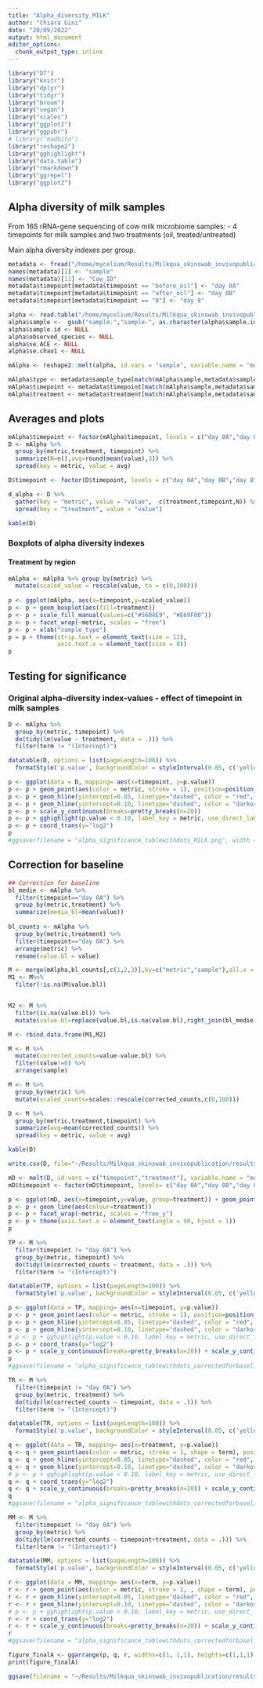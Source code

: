 ```yaml
---
title: "Alpha_diversity_MILK"
author: "Chiara Gini"
date: "20/09/2022"
output: html_document
editor_options: 
  chunk_output_type: inline
---
```


```r
library("DT")
library("knitr")
library("dplyr")
library("tidyr")
library("broom")
library("vegan")
library("scales")
library("ggplot2")
library("ggpubr")
# library("madbito")
library("reshape2")
library("gghighlight")
library("data.table")
library("rmarkdown")
library("ggrepel")
library("ggplot2")
```

## Alpha diversity of milk samples

From 16S rRNA-gene sequencing of cow milk microbiome samples:
- 4 timepoints for milk samples and two treatments (oil, treated/untreated)

Main alpha diversity indexes per group. 

```r
metadata <- fread("/home/mycelium/Results/Milkqua_skinswab_invivopublication/mapping_milkqua_skinswabs.csv")
names(metadata)[1] <- "sample"
names(metadata)[11] <- "Cow_ID"
metadata$timepoint[metadata$timepoint == "before_oil"] <- "day 0A"
metadata$timepoint[metadata$timepoint == "after_oil"] <- "day 0B"
metadata$timepoint[metadata$timepoint == "8"] <- "day 8"

alpha <- read.table("/home/mycelium/Results/Milkqua_skinswab_invivopublication/results/alpha.csv", header = TRUE, sep = ",")
alpha$sample <-  gsub("sample.","sample-", as.character(alpha$sample.id))
alpha$sample.id <- NULL
alpha$observed_species <- NULL
alpha$se.ACE <- NULL
alpha$se.chao1 <- NULL

mAlpha <- reshape2::melt(alpha, id.vars = "sample", variable.name = "metric", value.name = "value")

mAlpha$type <- metadata$sample_type[match(mAlpha$sample,metadata$sample)]
mAlpha$timepoint <- metadata$timepoint[match(mAlpha$sample,metadata$sample)]
mAlpha$treatment <- metadata$treatment[match(mAlpha$sample,metadata$sample)]
```

## Averages and plots

```r
mAlpha$timepoint <- factor(mAlpha$timepoint, levels = c("day 0A","day 0B","day 8"))
D <- mAlpha %>%
  group_by(metric,treatment, timepoint) %>%
  summarize(N=n(),avg=round(mean(value),3)) %>%
  spread(key = metric, value = avg)

D$timepoint <- factor(D$timepoint, levels = c("day 0A","day 0B","day 8"))

d_alpha <- D %>%
  gather(key = "metric", value = "value", -c(treatment,timepoint,N)) %>%
  spread(key = "treatment", value = "value")

kable(D)
```

### Boxplots of alpha diversity indexes

#### Treatment by region

```r
mAlpha <- mAlpha %>% group_by(metric) %>%
  mutate(scaled_value = rescale(value, to = c(0,100)))
  
p <- ggplot(mAlpha, aes(x=timepoint,y=scaled_value)) 
p <- p + geom_boxplot(aes(fill=treatment))
p <- p + scale_fill_manual(values=c("#56B4E9", "#E69F00"))
p <- p + facet_wrap(~metric, scales = "free")
p <- p + xlab("sample_type")
p = p + theme(strip.text = element_text(size = 12),
              axis.text.x = element_text(size = 8))
p
```

## Testing for significance

### Original alpha-diversity index-values - effect of timepoint in milk samples

```r
D <- mAlpha %>%
  group_by(metric, timepoint) %>%
  do(tidy(lm(value ~ treatment, data = .))) %>%
  filter(term != "(Intercept)")

datatable(D, options = list(pageLength=100)) %>% 
  formatStyle('p.value', backgroundColor = styleInterval(0.05, c('yellow', 'white')))
```

```r
p <- ggplot(data = D, mapping= aes(x=timepoint, y=p.value))
p <- p + geom_point(aes(color = metric, stroke = 1), position=position_jitter(h=0, w=0.25))
p <- p + geom_hline(yintercept=0.05, linetype="dashed", color = "red", size=0.5)
p <- p + geom_hline(yintercept=0.10, linetype="dashed", color = "darkorange", size=0.5)
p <- p + scale_y_continuous(breaks=pretty_breaks(n=20)) 
p <- p + gghighlight(p.value < 0.10, label_key = metric, use_direct_label = FALSE)
p <- p + coord_trans(y="log2")
p
#ggsave(filename = "alpha_significance_tablewithdots_MILK.png", width = 8, height = 8, plot = p, device = "png")
```
## Correction for baseline

```r
## Correction for baseline
bl_medie <- mAlpha %>%
  filter(timepoint=="day 0A") %>%
  group_by(metric,treatment) %>%
  summarize(media_bl=mean(value))
  
bl_counts <- mAlpha %>%
  group_by(metric,treatment) %>%
  filter(timepoint=="day 0A") %>%
  arrange(metric) %>%
  rename(value.bl = value)

M <- merge(mAlpha,bl_counts[,c(1,2,3)],by=c("metric","sample"),all.x = TRUE)
M1 <- M%>%
  filter(!is.na(M$value.bl))


M2 <- M %>%
  filter(is.na(value.bl)) %>%
  mutate(value.bl=replace(value.bl,is.na(value.bl),right_join(bl_medie, ., by =c("metric","treatment"))$media_bl))

M <- rbind.data.frame(M1,M2)  

M <- M %>%
  mutate(corrected_counts=value-value.bl) %>%
  filter(value!=0) %>%
  arrange(sample)

M <- M %>%
  group_by(metric) %>%
  mutate(scaled_counts=scales::rescale(corrected_counts,c(0,100)))
```

```r
D <- M %>%
  group_by(metric,treatment,timepoint) %>%
  summarize(avg=mean(corrected_counts)) %>%
  spread(key = metric, value = avg)

kable(D)

write.csv(D, file="~/Results/Milkqua_skinswab_invivopublication/results/alpha/alpha_SKINSWAB.csv")
```


```r
mD <- melt(D, id.vars = c("timepoint","treatment"), variable.name = "metric")
mD$timepoint <- factor(mD$timepoint, levels= c("day 0A","day 0B","day 8"))

p <- ggplot(mD, aes(x=timepoint,y=value, group=treatment)) + geom_point(aes(colour=treatment))
p <- p + geom_line(aes(colour=treatment))
p <- p + facet_wrap(~metric, scales = "free_y")
p <- p + theme(axis.text.x = element_text(angle = 90, hjust = 1))
p  
```

```r
TP <- M %>%
  filter(timepoint != "day 0A") %>%
  group_by(metric, timepoint) %>%
  do(tidy(lm(corrected_counts ~ treatment, data = .))) %>%
  filter(term != "(Intercept)")

datatable(TP, options = list(pageLength=100)) %>% 
  formatStyle('p.value', backgroundColor = styleInterval(0.05, c('yellow', 'white')))
```

```r
p <- ggplot(data = TP, mapping= aes(x=timepoint, y=p.value))
p <- p + geom_point(aes(color = metric, stroke = 1), position=position_jitter(h=0, w=0.27))
p <- p + geom_hline(yintercept=0.05, linetype="dashed", color = "red", size=0.5)
p <- p + geom_hline(yintercept=0.10, linetype="dashed", color = "darkorange", size=0.5) + theme(panel.grid.major = element_blank(), panel.grid.minor = element_blank())
# p <- p + gghighlight(p.value < 0.10, label_key = metric, use_direct_label = FALSE)
p <- p + coord_trans(y="log2")
p <- p + scale_y_continuous(breaks=pretty_breaks(n=20)) + scale_y_continuous(breaks = c(0, 0.05, 0.10, 1))+  theme(axis.text.x = element_text(angle=90))
p 
#ggsave(filename = "alpha_significance_tablewithdots_correctedforbaseline_MILK.png", width = 8, height = 8, plot = p, device = "png")
```




```r
TR <- M %>%
  filter(timepoint != "day 0A") %>%
  group_by(metric, treatment) %>%
  do(tidy(lm(corrected_counts ~ timepoint, data = .))) %>%
  filter(term != "(Intercept)")

datatable(TR, options = list(pageLength=100)) %>% 
  formatStyle('p.value', backgroundColor = styleInterval(0.05, c('yellow', 'white')))
```

```r
q <- ggplot(data = TR, mapping= aes(x=treatment, y=p.value))
q <- q + geom_point(aes(color = metric, stroke = 1, shape = term), position=position_jitter(h=0, w=0.27))
q <- q + geom_hline(yintercept=0.05, linetype="dashed", color = "red", size=0.5)
q <- q + geom_hline(yintercept=0.10, linetype="dashed", color = "darkorange", size=0.5) + theme(panel.grid.major = element_blank(), panel.grid.minor = element_blank())
# p <- p + gghighlight(p.value < 0.10, label_key = metric, use_direct_label = FALSE)
q <- q + coord_trans(y="log2")
q <- q + scale_y_continuous(breaks=pretty_breaks(n=20)) + scale_y_continuous(breaks = c(0, 0.05, 0.10, 1))+  theme(axis.text.x = element_text(angle=90))
q 
#ggsave(filename = "alpha_significance_tablewithdots_correctedforbaseline_MILK.png", width = 8, height = 8, plot = p, device = "png")
```




```r
MM <- M %>%
  filter(timepoint != "day 0A") %>%
  group_by(metric) %>%
  do(tidy(lm(corrected_counts ~ timepoint+treatment, data = .))) %>%
  filter(term != "(Intercept)")

datatable(MM, options = list(pageLength=100)) %>% 
  formatStyle('p.value', backgroundColor = styleInterval(0.05, c('yellow', 'white')))
```

```r
r <- ggplot(data = MM, mapping= aes(x=term, y=p.value))
r <- r + geom_point(aes(color = metric, stroke = 1, , shape = term), position=position_jitter(h=0, w=0.27))
r <- r + geom_hline(yintercept=0.05, linetype="dashed", color = "red", size=0.5)
r <- r + geom_hline(yintercept=0.10, linetype="dashed", color = "darkorange", size=0.5) + theme(panel.grid.major = element_blank(), panel.grid.minor = element_blank())
# p <- p + gghighlight(p.value < 0.10, label_key = metric, use_direct_label = FALSE)
r <- r + coord_trans(y="log2")
r <- r + scale_y_continuous(breaks=pretty_breaks(n=20)) + scale_y_continuous(breaks = c(0, 0.05, 0.10, 1))+  theme(axis.text.x = element_text(angle=90))
r 
#ggsave(filename = "alpha_significance_tablewithdots_correctedforbaseline_MILK.png", width = 8, height = 8, plot = p, device = "png")
```




```r
figure_finalA <- ggarrange(p, q, r, widths=c(1, 1,1), heights=c(1,1,1),  labels=c("A", "B", "C"), ncol=3, nrow=1 )
print(figure_finalA)

ggsave(filename = "~/Results/Milkqua_skinswab_invivopublication/results/alpha/alpha_SKINSWAB.png", plot = figure_finalA, device = "png", width = 15, height = 5)
```